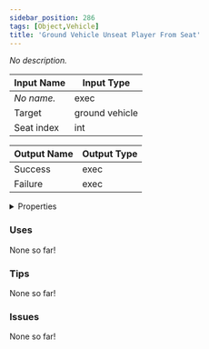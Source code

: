 ```yaml
---
sidebar_position: 286
tags: [Object,Vehicle]
title: 'Ground Vehicle Unseat Player From Seat'
---
```


*No description.*




<EsbSvg />

| Input Name | Input Type |
|-----------|-----------|
| *No name.* | exec |
| Target | ground vehicle |
| Seat index | int |

| Output Name | Output Type |
|-----------|-----------|
| Success | exec |
| Failure | exec |


<details>
  <summary>Properties</summary>
  <div>
    <div>
    <table>
      <thead>
        <tr>
          <th>Is beta required?</th>
          <th>❌</th>
        </tr>
        <tr>
          <th>Is this chip a trolling risk?</th>
          <th>❌</th>
        </tr>
        <tr>
          <th>Is this chip a role assignment risk?</th>
          <th>❌</th>
        </tr>
        <tr>
          <th>Chip UUID</th>
          <th>4bb12ec4-780e-4186-a597-36bdc5c67b43</th>
        </tr>
      </thead>
    </table>
    </div>
  </div>
</details>

### Uses

None so far!

### Tips

None so far!

### Issues

None so far!